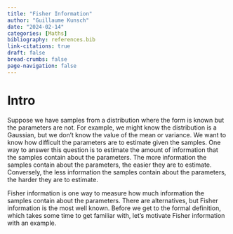 ```yaml
---
title: "Fisher Information"
author: "Guillaume Kunsch"
date: "2024-02-14"
categories: [Maths]
bibliography: references.bib
link-citations: true
draft: false
bread-crumbs: false
page-navigation: false
---
```


# Intro

Suppose we have samples from a distribution where the form is known but the
parameters are not. For example, we might know the distribution is a Gaussian,
but we don't know the value of the mean or variance. We want to know
how difficult the parameters are to estimate given the samples. One way to
answer this question is to estimate the amount of information that the samples
contain about the parameters. The more information the samples contain about
the parameters, the easier they are to estimate. Conversely, the less
information the samples contain about the parameters, the harder they are to
estimate.

Fisher information is one way to measure how much information the samples
contain about the parameters. There are alternatives, but Fisher information is
the most well known. Before we get to the formal definition, which takes some
time to get familiar with, let's motivate Fisher information with an example.
